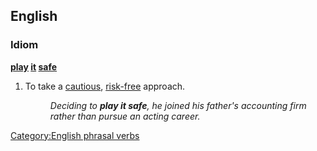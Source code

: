 ==English==

===Idiom===
'''[[play]] [[it]] [[safe]]'''

# {{idiom}} To take a [[cautious]], [[risk-free]] approach.
#: ''Deciding to '''play it safe''',  he joined his father's accounting firm rather than pursue an acting career.''

[[Category:English phrasal verbs]]